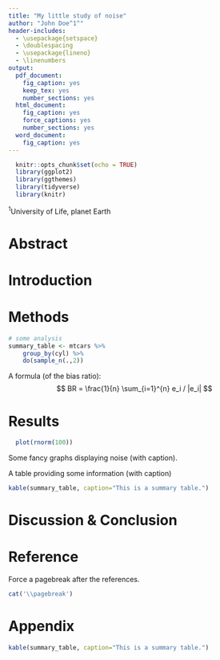 ```yaml
---
title: "My little study of noise"
author: "John Doe^1^"
header-includes:
  - \usepackage{setspace}
  - \doublespacing
  - \usepackage{lineno}
  - \linenumbers
output:
  pdf_document:
    fig_caption: yes
    keep_tex: yes
    number_sections: yes
  html_document:
    fig_caption: yes
    force_captions: yes
    number_sections: yes
  word_document:
    fig_caption: yes
---
```


```r
  knitr::opts_chunk$set(echo = TRUE)
  library(ggplot2)
  library(ggthemes)
  library(tidyverse)
  library(knitr)
```

^1^University of Life, planet Earth

# Abstract

# Introduction

# Methods

```r
# some analysis
summary_table <- mtcars %>% 
    group_by(cyl) %>%
    do(sample_n(.,2))
```

A formula (of the bias ratio):
$$ BR = \frac{1}{n} \sum_{i=1}^{n} e_i / |e_i| $$

# Results

```r
  plot(rnorm(100))
```

Some fancy graphs displaying noise (with caption).

A table providing some information (with caption)

```r
kable(summary_table, caption="This is a summary table.")
```

# Discussion & Conclusion

# Reference

Force a pagebreak after the references.

```r
cat('\\pagebreak')
```
# Appendix

```r
kable(summary_table, caption="This is a summary table.")
```


